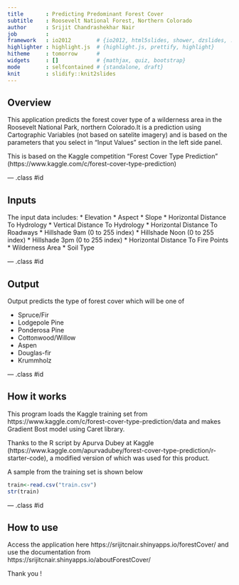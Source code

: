 ```yaml
---
title       : Predicting Predominant Forest Cover
subtitle    : Roosevelt National Forest, Northern Colorado
author      : Srijit Chandrashekhar Nair 
job         : 
framework   : io2012        # {io2012, html5slides, shower, dzslides, ...}
highlighter : highlight.js  # {highlight.js, prettify, highlight}
hitheme     : tomorrow      # 
widgets     : []            # {mathjax, quiz, bootstrap}
mode        : selfcontained # {standalone, draft}
knit        : slidify::knit2slides
---
```


## Overview

This application predicts the forest cover type of a wilderness area in the Roosevelt National Park, northern Colorado.It is a prediction using Cartographic Variables (not based on satelite imagery) and is based on the parameters that you select in "Input Values" section in the left side panel.

This is based on the Kaggle competition "Forest Cover Type Prediction" (https://www.kaggle.com/c/forest-cover-type-prediction)

--- .class #id 

## Inputs

The input data includes:
 * Elevation
 * Aspect
 * Slope
 * Horizontal Distance To Hydrology
 * Vertical Distance To Hydrology
 * Horizontal Distance To Roadways
 * Hillshade 9am (0 to 255 index)
 * Hillshade Noon (0 to 255 index)
 * Hillshade 3pm (0 to 255 index)
 * Horizontal Distance To Fire Points
 * Wilderness Area
 * Soil Type

--- .class #id 

## Output

Output predicts the type of forest cover which will be one of

 * Spruce/Fir
 * Lodgepole Pine
 * Ponderosa Pine
 * Cottonwood/Willow
 * Aspen
 * Douglas-fir
 * Krummholz

--- .class #id 

## How it works

This program loads the Kaggle training set from https://www.kaggle.com/c/forest-cover-type-prediction/data and makes Gradient Bost model using Caret library.

Thanks to the R script by Apurva Dubey at Kaggle (https://www.kaggle.com/apurvadubey/forest-cover-type-prediction/r-starter-code), a modified version of which was used for this product. 

A sample from the training set is shown below

```r
train<-read.csv("train.csv")
str(train)

```

--- .class #id

## How to use

Access the application here https://srijitcnair.shinyapps.io/forestCover/ and use the documentation from https://srijitcnair.shinyapps.io/aboutForestCover/ 

Thank you !